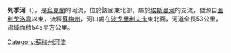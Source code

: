 <!-- 檔案不存在 [[Image:river_ret.jpg|right]] -->

'''列季河'''（{{lang-uk|Реть}}），是[[烏克蘭|烏克蘭]]的河流，位於該國東北部，屬於[[埃斯曼河_(傑斯納河支流)|埃斯曼河]]的支流，發源自[[圖利戈洛韋_(克羅列韋茨區)|圖利戈洛韋]]以東，流經[[蘇梅州|蘇梅州]]，河口處在[[波戈里利夫卡_(克羅列韋茨區)|波戈里利夫卡]]東北面，河道全長53公里，流域面積545平方公里。

{{DEFAULTSORT:Реть}}
[[Category:蘇梅州河流|Category:蘇梅州河流]]


{{Ukraine-river-stub}}